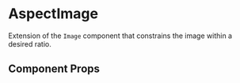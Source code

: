 
<Meta title="AspectImage" component={AspectImage} />

# AspectImage

Extension of the `Image` component that constrains the image within a desired ratio.

<Preview withToolbar>
  <Story name="AspectImage">
    <AspectImage src={sampleImg}></AspectImage>
  </Story>
</Preview>

## Component Props

<Props of={AspectImage} />

